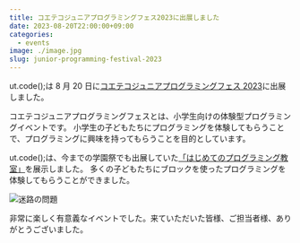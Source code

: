 ```yaml
---
title: コエテコジュニアプログラミングフェス2023に出展しました
date: 2023-08-20T22:00:00+09:00
categories:
  - events
image: ./image.jpg
slug: junior-programming-festival-2023
---
```


ut.code();は 8 月 20 日に[コエテコジュニアプログラミングフェス 2023](https://expo.coeteco.jp/junior-programming-fes-2023)に出展しました。

コエテコジュニアプログラミングフェスとは、小学生向けの体験型プログラミングイベントです。
小学生の子どもたちにプログラミングを体験してもらうことで、プログラミングに興味を持ってもらうことを目的としています。

ut.code();は、今までの学園祭でも出展していた[「はじめてのプログラミング教室」](https://first-programming.utcode.net/)を展示しました。
多くの子どもたちにブロックを使ったプログラミングを体験してもらうことができました。

![迷路の問題](./maze.png)

非常に楽しく有意義なイベントでした。来ていただいた皆様、ご担当者様、ありがとうございました。
